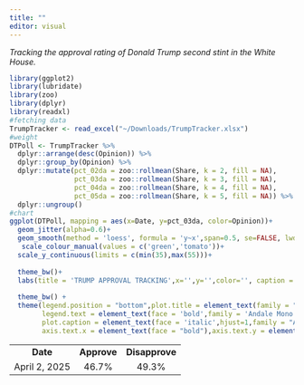 ```yaml
---
title: ""
editor: visual
---
```


*Tracking the approval rating of Donald Trump second stint in the White House.*

```r
library(ggplot2)
library(lubridate)
library(zoo)
library(dplyr)
library(readxl)
#fetching data
TrumpTracker <- read_excel("~/Downloads/TrumpTracker.xlsx")
#weight
DTPoll <- TrumpTracker %>%
  dplyr::arrange(desc(Opinion)) %>% 
  dplyr::group_by(Opinion) %>% 
  dplyr::mutate(pct_02da = zoo::rollmean(Share, k = 2, fill = NA),
                pct_03da = zoo::rollmean(Share, k = 3, fill = NA),
                pct_04da = zoo::rollmean(Share, k = 4, fill = NA),
                pct_05da = zoo::rollmean(Share, k = 5, fill = NA)) %>% 
  dplyr::ungroup() 
#chart
ggplot(DTPoll, mapping = aes(x=Date, y=pct_03da, color=Opinion))+
  geom_jitter(alpha=0.6)+ 
  geom_smooth(method = 'loess', formula = 'y~x',span=0.5, se=FALSE, lwd=1.5)+
   scale_colour_manual(values = c('green','tomato'))+
  scale_y_continuous(limits = c(min(35),max(55)))+ 
   
  theme_bw()+
  labs(title = 'TRUMP APPROVAL TRACKING',x='',y='',color='', caption = 'jamesstats.github.io/projectx')+ 
       
  theme_bw() +
  theme(legend.position = "bottom",plot.title = element_text(family = "Andale Mono"),
        legend.text = element_text(face = 'bold',family = 'Andale Mono'),
        plot.caption = element_text(face = 'italic',hjust=1,family = "Andale Mono", size = 10),
        axis.text.x = element_text(face = "bold"),axis.text.y = element_text(face = "bold")) 
```

|               |             |                |
|:-------------:|:-----------:|:--------------:|
|   **Date**    | **Approve** | **Disapprove** |
| April 2, 2025 |    46.7%    |     49.3%      |
